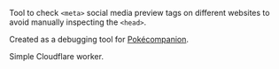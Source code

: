 

Tool to check `<meta>` social media preview tags on different websites to avoid manually inspecting the `<head>`.

Created as a debugging tool for <a href="#pokecompanion">Pokécompanion</a>.

Simple Cloudflare worker.
